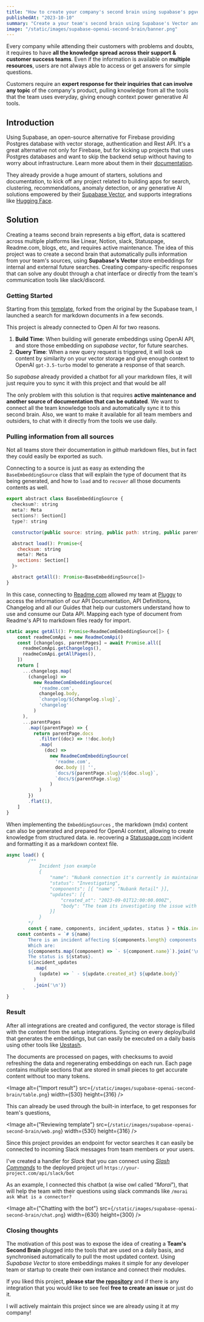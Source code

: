 ```yaml
---
title: "How to create your company's second brain using supabase's pgvector?"
publishedAt: "2023-10-10"
summary: "Create a your team's second brain using Supabase's Vector and Open AI. Chat with it directly from slack or discord, and get answers for your questions using the tools you already use."
image: "/static/images/supabase-openai-second-brain/banner.png"
---
```


Every company while attending their customers with problems and doubts, it requires to have **all the knowledge spread across their support & customer success teams**. Even if the information is available on **multiple resources**, users are not always able to access or get answers for simple questions.

Customers require an **expert response for their inquiries that can involve any topic** of the company's product, pulling knowledge from all the tools that the team uses everyday, giving enough context power generative AI tools.

## **Introduction**

Using Supabase, an open-source alternative for Firebase providing Postgres database with vector storage, authentication and Rest API. It's a great alternative not only for Firebase, but for kicking up projects that uses Postgres databases and want to skip the backend setup without having to worry about infrastructure. Learn more about them in their [documentation](https://supabase.com/docs).

They already provide a huge amount of starters, solutions and documentation, to kick off any project related to building apps for search, clustering, recommendations, anomaly detection, or any generative AI solutions empowered by their [Supabase Vector](https://supabase.com/vector), and supports integrations like [Hugging Face](https://supabase.com/blog/hugging-face-supabase).

## Solution

Creating a teams second brain represents a big effort, data is scattered across multiple platforms like Linear, Notion, slack, Statuspage, Readme.com, blogs, etc, and requires active maintenance. The idea of this project was to create a second brain that automatically pulls information from your team's sources, using **Supabase's Vector** store embeddings for internal and external future searches. Creating company-specific responses that can solve any doubt through a chat interface or directly from the team's communication tools like slack/discord.

### Getting Started

Starting from this [template](https://github.com/Gabrielpanga/nextjs-openai-doc-search), forked from the original by the Supabase team, I launched a search for markdown documents in a few seconds.

This project is already connected to Open AI for two reasons.

1. **Build Time**: When building will generate embeddings using OpenAI API, and store those embedding on *supabase vector*, for future searches.
2. **Query Time**: When a new query request is triggered, it will look up content by similarity on your vector storage and give enough context to OpenAI `gpt-3.5-turbo` model to generate a response of that search.

So *supabase* already provided a chatbot for all your markdown files, it will just require you to sync it with this project and that would be all! 

The only problem with this solution is that requires **active maintenance and another source of documentation that can be outdated**. We want to connect all the team knowledge tools and automatically sync it to this second brain. Also, we want to make it available for all team members and outsiders, to chat with it directly from the tools we use daily.

### **Pulling information from all sources**

Not all teams store their documentation in *github* markdown files, but in fact they could easily be exported as such.

Connecting to a source is just as easy as extending the `BaseEmbeddingSource` class that will explain the type of document that its being generated, and how to `load` and to `recover` all those documents contents as well.

```jsx
export abstract class BaseEmbeddingSource {
  checksum?: string
  meta?: Meta
  sections?: Section[]
  type?: string

  constructor(public source: string, public path: string, public parentPath?: string) {}

  abstract load(): Promise<{
    checksum: string
    meta?: Meta
    sections: Section[]
  }>

  abstract getAll(): Promise<BaseEmbeddingSource[]>
}
```

In this case, connecting to [Readme.com](http://Readme.com) allowed my team at [Pluggy](https://www.pluggy.ai) to access the information of our API Documentation, API Definitions, Changelog and all our Guides that help our customers understand how to use and consume our Data API. Mapping each type of document from Readme's API to markdown files ready for import.

```jsx
static async getAll(): Promise<ReadmeComEmbeddingSource[]> {
	const readmeComApi = new ReadmeComApi()
	const [changelogs, parentPages] = await Promise.all([
	  readmeComApi.getChangelogs(),
	  readmeComApi.getAllPages(),
	])
	return [
	  ...changelogs.map(
	    (changelog) =>
	      new ReadmeComEmbeddingSource(
	        'readme.com',
	        changelog.body,
	        `changelog/${changelog.slug}`,
	        'changelog'
	      )
	  ),
	  ...parentPages
	    .map((parentPage) => {
	      return parentPage.docs
	        .filter((doc) => !!doc.body)
	        .map(
	          (doc) =>
	            new ReadmeComEmbeddingSource(
	              'readme.com',
	              doc.body || '',
	              `docs/${parentPage.slug}/${doc.slug}`,
	              `docs/${parentPage.slug}`
	            )
	        )
	    })
	    .flat(1),
	]
}
```

When implementing the `EmbeddingSources` , the markdown (mdx) content can also be generated and prepared for OpenAI context, allowing to create knowledge from structured data.
ie. recovering a [Statuspage.com](http://Statuspage.com) incident and formatting it as a markdown context file.

```jsx
async load() {
		/**
			Incident json example
			{
        		"name": "Nubank connection it's currently in maintainance",
        		"status": "Investigating",
				"components": [{ "name": "Nubank Retail" }],
        		"updates": [{ 
					"created_at": "2023-09-01T12:00:00.000Z", 
					"body": "The team its investigating the issue with the connector of nubank" 
				}]
			}
		*/
		const { name, components, incident_updates, status } = this.incident
    const contents = `# ${name}
        There is an incident affecting ${components.length} components.
        Which are:
        ${components.map((component) => `- ${component.name}`).join('\n')}
        The status is ${status}.
        ${incident_updates
          .map(
            (update) => ` - ${update.created_at} ${update.body}`
          )
          .join('\n')}
      `
}
```

### Result

After all integrations are created and configured, the vector storage is filled with the content from the setup integrations. Syncing on every deploy/build that generates the embeddings, but can easily be executed on a daily basis using other tools like [Upstash](https://upstash.com/docs/qstash/features/schedules).

The documents are processed on pages, with checksums to avoid refreshing the data and regenerating embeddings on each run. Each page contains multiple sections that are stored in small pieces to get accurate content without too many tokens.

<Image
  alt={"Import result"}
  src={`/static/images/supabase-openai-second-brain/table.png`}
  width={530}
  height={316}
/>

This can already be used through the built-in interface, to get responses for team's questions, 

<Image
  alt={"Reviewing template"}
  src={`/static/images/supabase-openai-second-brain/web.png`}
  width={530}
  height={316}
/>

Since this project provides an endpoint for vector searches it can easily be connected to incoming Slack messages from team members or your users. 

I've created a handler for *Slack* that you can connect using *[Slash Commands](https://api.slack.com/interactivity/slash-commands)* to the deployed project url `https://your-project.com/api/slack/bot`

As an example, I connected this chatbot (a wise owl called “*Morai*”), that will help the team with their questions using slack commands like `/morai ask What is a connector?`

<Image
  alt={"Chatting with the bot"}
  src={`/static/images/supabase-openai-second-brain/chat.png`}
  width={630}
  height={300}
/>

### Closing thoughts

The motivation of this post was to expose the idea of creating a **Team's Second Brain** plugged into the tools that are used on a daily basis, and synchronised automatically to pull the most updated context. Using *Supabase Vector* to store embeddings makes it simple for any developer team or startup to create their own instance and connect their modules. 

If you liked this project, **please star the [repository](https://github.com/Gabrielpanga/nextjs-openai-doc-search)** and if there is any integration that you would like to see feel **free to create an issue** or just do it. 

I will actively maintain this project since we are already using it at my company!